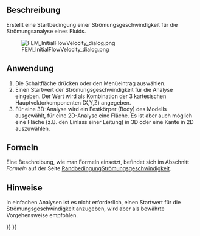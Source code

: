 <languages/>

{{Docnav/de
|[[FEM_ElectricChargeDensity/de|ElektrischeLadungsdichte]]
|[[FEM_ConstraintInitialPressure/de|StartbedingungDruck]]
|[[FEM_Workbench/de|FEM]]
|IconL=FEM_ConstraintElectricChargeDensity.svg
|IconR=FEM_ConstraintInitialPressure.svg
|IconC=Workbench_FEM.svg
}}

{{GuiCommandContainer|
{{GuiCommand/de
|Name=FEM ConstraintInitialFlowVelocity
|Name/de=FEM StartbedingungStrömungsgeschwindigkeit
|MenuLocation=Model → Fluid-Randbedingungen → Startbedingung Strömungsgeschwindigkeit
|Workbenches=[[FEM_Workbench/de|FEM]]
|SeeAlso=[[FEM_ConstraintFlowVelocity/de|RandbedingungStrömungsgeschwindigkeit]], [[FEM_ConstraintInitialPressure/de|StartbedingungDruck]]
}}
{{GuiCommandFemInfo/de
|Solvers=Elmer
}}
}}

<span id="Description"></span>
==Beschreibung==

Erstellt eine Startbedingung einer Strömungsgeschwindigkeit für die Strömungsanalyse eines Fluids.

[[File:FEM_InitialFlowVelocity_dialog.png]]
<div lang="en" dir="ltr" class="mw-content-ltr">
{{Caption|The FEM initial flow velocity task panel}}
</div>

<span id="Usage"></span>
==Anwendung== 

# Die Schaltfläche {{Button|[[Image:FEM_ConstraintInitialFlowVelocity.svg|16px]] [[FEM_ConstraintInitialFlowVelocity/de|Startbedingung Strömungsgeschwindigkeit]]}} drücken oder den Menüeintrag {{MenuCommand|Modell → Fluid-Randbedingungen → [[Image:FEM_ConstraintInitialFlowVelocity.svg|16px]] Startbedingung Strömungsgeschwindigkeit}} auswählen.
# Einen Startwert der Strömungsgeschwindigkeit für die Analyse eingeben. Der Wert wird als Kombination der 3 kartesischen Hauptvektorkomponenten (X,Y,Z) angegeben.
# Für eine 3D-Analyse wird ein Festkörper (Body) des Modells ausgewählt, für eine 2D-Analyse eine Fläche. Es ist aber auch möglich eine Fläche (z.B. den Einlass einer Leitung) in 3D oder eine Kante in 2D auszuwählen.

<span id="Formulas"></span>
==Formeln==

Eine Beschreibung, wie man Formeln einsetzt, befindet sich im Abschnitt ''Formeln'' auf der Seite [[FEM_ConstraintFlowVelocity/de#Formeln|RandbedingungStrömungsgeschwindigkeit]].

<span id="Notes"></span>
==Hinweise== 

In einfachen Analysen ist es nicht erforderlich, einen Startwert für die Strömungsgeschwindigkeit anzugeben, wird aber als bewährte Vorgehensweise empfohlen.


{{Docnav/de
|[[FEM_ElectricChargeDensity/de|ElektrischeLadungsdichte]]
|[[FEM_ConstraintInitialPressure/de|StartbedingungDruck]]
|[[FEM_Workbench/de|FEM]]
|IconL=FEM_ConstraintElectricChargeDensity.svg
|IconR=FEM_ConstraintInitialPressure.svg
|IconC=Workbench_FEM.svg
}}

{{FEM Tools navi{{#translation:}}}}
{{Userdocnavi{{#translation:}}}}